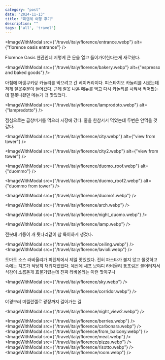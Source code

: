 ```yaml
---
category: "post"
date: "2024-11-13"
title: "피렌체 여행 후기"
description: ""
tags: ['all', 'travel']
---
```


<ImageWithModal src={"/travel/italy/florence/entrance.webp"} alt={"florence oasis entrance"} />

Florence Oasis 현관인데 저렇게 큰 문을 열고 들어가야한다는게 새로웠다.

<ImageWithModal src={"/travel/italy/florence/bakery.webp"} alt={"espresso and baked goods"} />

아침에 머랭쿠키랑 카놀리를 먹으려고 간 베이커리이다. 피스타치오 카놀리를 시켰는데 저게 잘못주문이 들어갔다.
근데 잘못 나온 메뉴를 먹고 다시 카놀리를 시켜서 먹어봤는데 잘못나왔던 메뉴가 더 맛있었다.

<ImageWithModal src={"/travel/italy/florence/lamprodoto.webp"} alt={"lampredotto"} />

점심으로는 곱창버거를 먹으러 시장에 갔다. 줄을 한참서서 먹었는데 두번은 안먹을 것 같다.

<ImageWithModal src={"/travel/italy/florence/city.webp"} alt={"view from tower"} />

<ImageWithModal src={"/travel/italy/florence/city2.webp"} alt={"view from tower"} />


<ImageWithModal src={"/travel/italy/florence/duomo_roof.webp"} alt={"duommo"} />

<ImageWithModal src={"/travel/italy/florence/duomo_roof2.webp"} alt={"duommo from tower"} />

<ImageWithModal src={"/travel/italy/florence/duomo1.webp"} />

<ImageWithModal src={"/travel/italy/florence/arch.webp"} />

<ImageWithModal src={"/travel/italy/florence/night_duomo.webp"} />

<ImageWithModal src={"/travel/italy/florence/lamp.webp"} />


전봇대 기둥이 개 뒷다리같이 참 특이하게 생겼다.


<ImageWithModal src={"/travel/italy/florence/ceiling.webp"} />
<ImageWithModal src={"/travel/italy/florence/lavioli.webp"} />

토마토 소스 라비올리가 피렌체에서 제일 맛있었다. 전혀 파스타가 불지 않고 쫄깃하고 속에는 치즈가 적당히 채워져있었다.
예전에 셰프 보야디 라비올리 통조림은 불어터져서 식감이 소름돋게 흐물거렸는데 진짜 라비올리는 이런 맛이구나


<ImageWithModal src={"/travel/italy/florence/sky.webp"} />

<ImageWithModal src={"/travel/italy/florence/corridor.webp"} />

야경보러 미켈란젤로 광장까지 걸어가는 길

<ImageWithModal src={"/travel/italy/florence/night_view2.webp"} />

<ImageWithModal src={"/travel/italy/florence/berries.webp"} />
<ImageWithModal src={"/travel/italy/florence/carbonara.webp"} />
<ImageWithModal src={"/travel/italy/florence/from_balcony.webp"} />
<ImageWithModal src={"/travel/italy/florence/meat.webp"} />
<ImageWithModal src={"/travel/italy/florence/pizza.webp"} />
<ImageWithModal src={"/travel/italy/florence/risotto.webp"} />
<ImageWithModal src={"/travel/italy/florence/room.webp"} />

